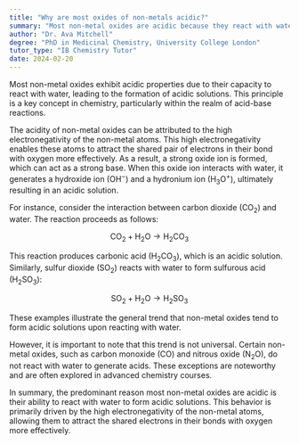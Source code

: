 ```yaml
---
title: "Why are most oxides of non-metals acidic?"
summary: "Most non-metal oxides are acidic because they react with water to form acidic solutions."
author: "Dr. Ava Mitchell"
degree: "PhD in Medicinal Chemistry, University College London"
tutor_type: "IB Chemistry Tutor"
date: 2024-02-20
---
```


Most non-metal oxides exhibit acidic properties due to their capacity to react with water, leading to the formation of acidic solutions. This principle is a key concept in chemistry, particularly within the realm of acid-base reactions.

The acidity of non-metal oxides can be attributed to the high electronegativity of the non-metal atoms. This high electronegativity enables these atoms to attract the shared pair of electrons in their bond with oxygen more effectively. As a result, a strong oxide ion is formed, which can act as a strong base. When this oxide ion interacts with water, it generates a hydroxide ion ($\text{OH}^-$) and a hydronium ion ($\text{H}_3\text{O}^+$), ultimately resulting in an acidic solution.

For instance, consider the interaction between carbon dioxide ($\text{CO}_2$) and water. The reaction proceeds as follows:

$$
\text{CO}_2 + \text{H}_2\text{O} \rightarrow \text{H}_2\text{CO}_3
$$

This reaction produces carbonic acid ($\text{H}_2\text{CO}_3$), which is an acidic solution. Similarly, sulfur dioxide ($\text{SO}_2$) reacts with water to form sulfurous acid ($\text{H}_2\text{SO}_3$):

$$
\text{SO}_2 + \text{H}_2\text{O} \rightarrow \text{H}_2\text{SO}_3
$$

These examples illustrate the general trend that non-metal oxides tend to form acidic solutions upon reacting with water.

However, it is important to note that this trend is not universal. Certain non-metal oxides, such as carbon monoxide ($\text{CO}$) and nitrous oxide ($\text{N}_2\text{O}$), do not react with water to generate acids. These exceptions are noteworthy and are often explored in advanced chemistry courses.

In summary, the predominant reason most non-metal oxides are acidic is their ability to react with water to form acidic solutions. This behavior is primarily driven by the high electronegativity of the non-metal atoms, allowing them to attract the shared electrons in their bonds with oxygen more effectively.
    